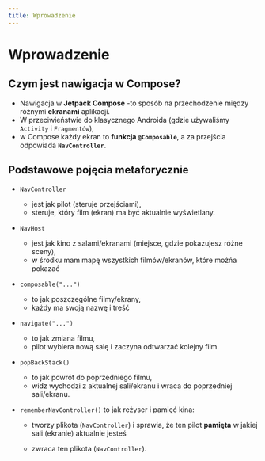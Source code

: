 ```yaml
---
title: Wprowadzenie
---
```



# Wprowadzenie

## Czym jest nawigacja w Compose?
- Nawigacja w **Jetpack Compose**
-to sposób na przechodzenie między różnymi **ekranami** aplikacji.
- W przeciwieństwie do klasycznego Androida (gdzie używaliśmy `Activity` i `Fragmentów`),
- w Compose każdy ekran to **funkcja `@Composable`**, a za przejścia odpowiada **`NavController`**.

## Podstawowe pojęcia metaforycznie
- `NavController`
    - jest jak pilot (steruje przejściami),
    - steruje, który film (ekran) ma być aktualnie wyświetlany.
- `NavHost`
    - jest jak kino z salami/ekranami (miejsce, gdzie pokazujesz różne sceny),
    - w środku mam mapę wszystkich filmów/ekranów, które możńa pokazać
- `composable("...")`
    - to jak poszczególne filmy/ekrany,
    - każdy ma swoją nazwę i treść
- `navigate("...")`
    - to jak zmiana filmu,
    - pilot wybiera nową salę i zaczyna odtwarzać kolejny film.
- `popBackStack()`
    - to jak powrót do poprzedniego filmu,
    - widz wychodzi z aktualnej sali/ekranu i wraca do poprzedniej sali/ekranu.

- `rememberNavController()` to jak reżyser i pamięć kina:
    - tworzy plikota (`NavController`) i sprawia, że ten pilot **pamięta** w jakiej sali (ekranie) aktualnie jesteś

    - zwraca ten plikota (`NavController`).





















